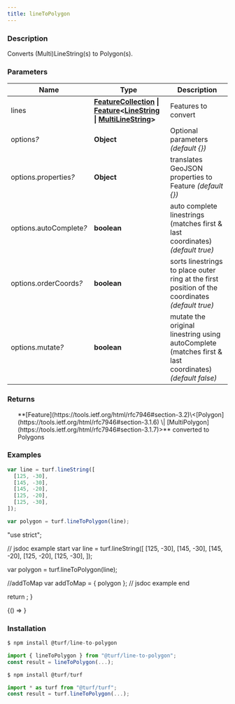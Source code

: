 ```yaml
---
title: lineToPolygon
---
```



### Description

Converts (Multi)LineString(s) to Polygon(s).

### Parameters

| Name                         | Type                                                                                                                                                                                                                                                                             | Description                                                                                            |
| ---------------------------- | -------------------------------------------------------------------------------------------------------------------------------------------------------------------------------------------------------------------------------------------------------------------------------- | ------------------------------------------------------------------------------------------------------ |
| lines                        | **[FeatureCollection](https://tools.ietf.org/html/rfc7946#section-3.3) \| [Feature](https://tools.ietf.org/html/rfc7946#section-3.2)\<[LineString](https://tools.ietf.org/html/rfc7946#section-3.1.4) \| [MultiLineString](https://tools.ietf.org/html/rfc7946#section-3.1.5)>** | Features to convert                                                                                    |
| options<i>?</i>              | **Object**                                                                                                                                                                                                                                                                       | Optional parameters _(default \{})_                                                                    |
| options.properties<i>?</i>   | **Object**                                                                                                                                                                                                                                                                       | translates GeoJSON properties to Feature _(default \{})_                                               |
| options.autoComplete<i>?</i> | **boolean**                                                                                                                                                                                                                                                                      | auto complete linestrings (matches first & last coordinates) _(default true)_                          |
| options.orderCoords<i>?</i>  | **boolean**                                                                                                                                                                                                                                                                      | sorts linestrings to place outer ring at the first position of the coordinates _(default true)_        |
| options.mutate<i>?</i>       | **boolean**                                                                                                                                                                                                                                                                      | mutate the original linestring using autoComplete (matches first & last coordinates) _(default false)_ |

### Returns

<ul>
  **[Feature](https://tools.ietf.org/html/rfc7946#section-3.2)\<[Polygon](https://tools.ietf.org/html/rfc7946#section-3.1.6) \| [MultiPolygon](https://tools.ietf.org/html/rfc7946#section-3.1.7)>** converted to Polygons

</ul>

### Examples

```javascript
var line = turf.lineString([
  [125, -30],
  [145, -30],
  [145, -20],
  [125, -20],
  [125, -30],
]);

var polygon = turf.lineToPolygon(line);
```

  "use strict";

  // jsdoc example start
  var line = turf.lineString([
    [125, -30],
    [145, -30],
    [145, -20],
    [125, -20],
    [125, -30],
  ]);

  var polygon = turf.lineToPolygon(line);

  //addToMap
  var addToMap = { polygon };
  // jsdoc example end

  return <ExampleMap addToMap={addToMap} />;
}

<!-- prettier-ignore -->
<BrowserOnly>{() => <Map0 />}</BrowserOnly>

### Installation

```javascript
$ npm install @turf/line-to-polygon

import { lineToPolygon } from "@turf/line-to-polygon";
const result = lineToPolygon(...);
```

```javascript
$ npm install @turf/turf

import * as turf from "@turf/turf";
const result = turf.lineToPolygon(...);
```

